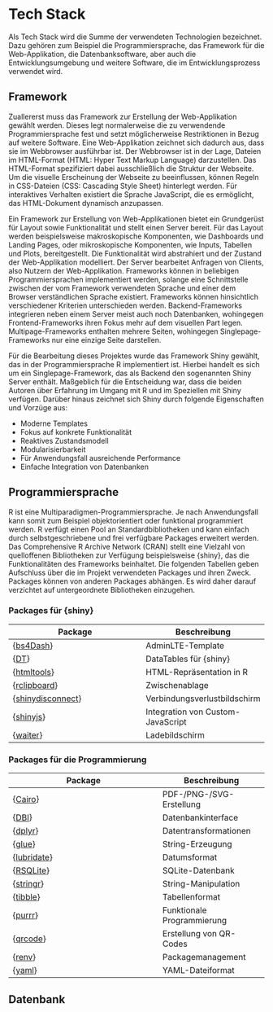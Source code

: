 # Tech Stack {#tech-stack}

Als Tech Stack wird die Summe der verwendeten Technologien bezeichnet. Dazu gehören zum Beispiel die Programmiersprache, das Framework für die Web-Applikation, die Datenbanksoftware, aber auch die Entwicklungsumgebung und weitere Software, die im Entwicklungsprozess verwendet wird.

## Framework

Zuallererst muss das Framework zur Erstellung der Web-Applikation gewählt werden. Dieses legt normalerweise die zu verwendende Programmiersprache fest und setzt möglicherweise Restriktionen in Bezug auf weitere Software. Eine Web-Applikation zeichnet sich dadurch aus, dass sie im Webbrowser ausführbar ist. Der Webbrowser ist in der Lage, Dateien im HTML-Format (HTML: Hyper Text Markup Language) darzustellen. Das HTML-Format spezifiziert dabei ausschließlich die Struktur der Webseite. Um die visuelle Erscheinung der Webseite zu beeinflussen, können Regeln in CSS-Dateien (CSS: Cascading Style Sheet) hinterlegt werden. Für interaktives Verhalten existiert die Sprache JavaScript, die es ermöglicht, das HTML-Dokument dynamisch anzupassen.

Ein Framework zur Erstellung von Web-Applikationen bietet ein Grundgerüst für Layout sowie Funktionalität und stellt einen Server bereit. Für das Layout werden beispielsweise makroskopische Komponenten, wie Dashboards und Landing Pages, oder mikroskopische Komponenten, wie Inputs, Tabellen und Plots, bereitgestellt. Die Funktionalität wird abstrahiert und der Zustand der Web-Applikation modelliert. Der Server bearbeitet Anfragen von Clients, also Nutzern der Web-Applikation. Frameworks können in beliebigen Programmiersprachen implementiert werden, solange eine Schnittstelle zwischen der vom Framework verwendeten Sprache und einer dem Browser verständlichen Sprache existiert. Frameworks können hinsichtlich verschiedener Kriterien unterschieden werden. Backend-Frameworks integrieren neben einem Server meist auch noch Datenbanken, wohingegen Frontend-Frameworks ihren Fokus mehr auf dem visuellen Part legen. Multipage-Frameworks enthalten mehrere Seiten, wohingegen Singlepage-Frameworks nur eine einzige Seite darstellen. 

Für die Bearbeitung dieses Projektes wurde das Framework Shiny gewählt, das in der Programmiersprache R implementiert ist. Hierbei handelt es sich um ein Singlepage-Framework, das als Backend den sogenannten Shiny Server enthält. Maßgeblich für die Entscheidung war, dass die beiden Autoren über Erfahrung im Umgang mit R und im Speziellen mit Shiny verfügen. Darüber hinaus zeichnet sich Shiny durch folgende Eigenschaften und Vorzüge aus:

* Moderne Templates
* Fokus auf konkrete Funktionalität
* Reaktives Zustandsmodell
* Modularisierbarkeit
* Für Anwendungsfall ausreichende Performance
* Einfache Integration von Datenbanken

## Programmiersprache

R ist eine Multiparadigmen-Programmiersprache. Je nach Anwendungsfall kann somit zum Beispiel objektorientiert oder funktional programmiert werden. R verfügt einen Pool an Standardbibliotheken und kann einfach durch selbstgeschriebene und frei verfügbare Packages erweitert werden. Das Comprehensive R Archive Network (CRAN) stellt eine Vielzahl von quelloffenen Bibliotheken zur Verfügung beispielsweise {shiny}, das die Funktionalitäten des Frameworks beinhaltet. Die folgenden Tabellen geben Aufschluss über die im Projekt verwendeten Packages und ihren Zweck. Packages können von anderen Packages abhängen. Es wird daher darauf verzichtet auf untergeordnete Bibliotheken einzugehen.

### Packages für {shiny}

| Package | Beschreibung |
| ------- | ----- |
| {[bs4Dash](https://cran.r-project.org/web/packages/bs4Dash/index.html)} | AdminLTE-Template |
| {[DT](https://cran.r-project.org/web/packages/DT/index.html)} | DataTables für {shiny} |
| {[htmltools](https://cran.r-project.org/web/packages/htmltools/index.html)} | HTML-Repräsentation in R |
| {[rclipboard](https://cran.r-project.org/web/packages/rclipboard/index.html)} | Zwischenablage |
| {[shinydisconnect](https://cran.r-project.org/web/packages/shinydisconnect/index.html)} | Verbindungsverlustbildschirm |
| {[shinyjs](https://cran.r-project.org/web/packages/shinyjs/index.html)} | Integration von Custom-JavaScript |
| {[waiter](https://cran.r-project.org/web/packages/waiter/index.html)} | Ladebildschirm |

### Packages für die Programmierung

| Package | Beschreibung |
| ------- | ----- |
| {[Cairo](https://cran.r-project.org/web/packages/Cairo/index.html)} | PDF-/PNG-/SVG-Erstellung |
| {[DBI](https://cran.r-project.org/web/packages/DBI/index.html)} | Datenbankinterface |
| {[dplyr](https://cran.r-project.org/web/packages/dplyr/index.html)} | Datentransformationen |
| {[glue](https://cran.r-project.org/web/packages/glue/index.html)} | String-Erzeugung |
| {[lubridate](https://cran.r-project.org/web/packages/lubridate/index.html)} | Datumsformat |
| {[RSQLite](https://cran.r-project.org/web/packages/RSQLite/index.html)} | SQLite-Datenbank |
| {[stringr](https://cran.r-project.org/web/packages/stringr/index.html)} | String-Manipulation |
| {[tibble](https://cran.r-project.org/web/packages/tibble/index.html)} | Tabellenformat |
| {[purrr](https://cran.r-project.org/web/packages/purrr/index.html)} | Funktionale Programmierung |
| {[qrcode](https://cran.r-project.org/web/packages/qrcode/index.html)} | Erstellung von QR-Codes |
| {[renv](https://cran.r-project.org/web/packages/renv/index.html)} | Packagemanagement |
| {[yaml](https://cran.r-project.org/web/packages/yaml/index.html)} | YAML-Dateiformat |

## Datenbank